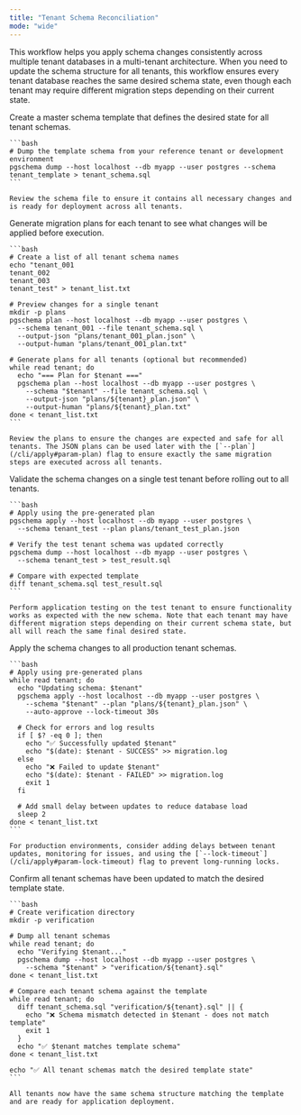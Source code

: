 ```yaml
---
title: "Tenant Schema Reconciliation"
mode: "wide"
---
```


This workflow helps you apply schema changes consistently across multiple tenant databases in a
multi-tenant architecture. When you need to update the schema structure for all tenants, this
workflow ensures every tenant database reaches the same desired schema state, even though each
tenant may require different migration steps depending on their current state.

<Steps>
  <Step title="Prepare Template Schema">
    Create a master schema template that defines the desired state for all tenant schemas.
    
    ```bash
    # Dump the template schema from your reference tenant or development environment
    pgschema dump --host localhost --db myapp --user postgres --schema tenant_template > tenant_schema.sql
    ```
    
    Review the schema file to ensure it contains all necessary changes and is ready for deployment across all tenants.
  </Step>
  
  <Step title="Preview Changes">
    Generate migration plans for each tenant to see what changes will be applied before execution.
    
    ```bash
    # Create a list of all tenant schema names
    echo "tenant_001
    tenant_002
    tenant_003
    tenant_test" > tenant_list.txt
    
    # Preview changes for a single tenant
    mkdir -p plans
    pgschema plan --host localhost --db myapp --user postgres \
      --schema tenant_001 --file tenant_schema.sql \
      --output-json "plans/tenant_001_plan.json" \
      --output-human "plans/tenant_001_plan.txt"
    
    # Generate plans for all tenants (optional but recommended)
    while read tenant; do
      echo "=== Plan for $tenant ==="
      pgschema plan --host localhost --db myapp --user postgres \
        --schema "$tenant" --file tenant_schema.sql \
        --output-json "plans/${tenant}_plan.json" \
        --output-human "plans/${tenant}_plan.txt"
    done < tenant_list.txt
    ```
    
    Review the plans to ensure the changes are expected and safe for all tenants. The JSON plans can be used later with the [`--plan`](/cli/apply#param-plan) flag to ensure exactly the same migration steps are executed across all tenants.
  </Step>
  
  <Step title="Apply to Test Tenant">
    Validate the schema changes on a single test tenant before rolling out to all tenants.
    
    ```bash
    # Apply using the pre-generated plan
    pgschema apply --host localhost --db myapp --user postgres \
      --schema tenant_test --plan plans/tenant_test_plan.json
    
    # Verify the test tenant schema was updated correctly
    pgschema dump --host localhost --db myapp --user postgres \
      --schema tenant_test > test_result.sql
    
    # Compare with expected template
    diff tenant_schema.sql test_result.sql
    ```
    
    Perform application testing on the test tenant to ensure functionality works as expected with the new schema. Note that each tenant may have different migration steps depending on their current schema state, but all will reach the same final desired state.
  </Step>
  
  <Step title="Roll Out to All Tenants">
    Apply the schema changes to all production tenant schemas.
    
    ```bash
    # Apply using pre-generated plans
    while read tenant; do
      echo "Updating schema: $tenant"
      pgschema apply --host localhost --db myapp --user postgres \
        --schema "$tenant" --plan "plans/${tenant}_plan.json" \
        --auto-approve --lock-timeout 30s
      
      # Check for errors and log results
      if [ $? -eq 0 ]; then
        echo "✅ Successfully updated $tenant"
        echo "$(date): $tenant - SUCCESS" >> migration.log
      else
        echo "❌ Failed to update $tenant"
        echo "$(date): $tenant - FAILED" >> migration.log
        exit 1
      fi
      
      # Add small delay between updates to reduce database load
      sleep 2
    done < tenant_list.txt
    ```
    
    For production environments, consider adding delays between tenant updates, monitoring for issues, and using the [`--lock-timeout`](/cli/apply#param-lock-timeout) flag to prevent long-running locks.
  </Step>
  
  <Step title="Verify Deployment">
    Confirm all tenant schemas have been updated to match the desired template state.
    
    ```bash
    # Create verification directory
    mkdir -p verification
    
    # Dump all tenant schemas
    while read tenant; do
      echo "Verifying $tenant..."
      pgschema dump --host localhost --db myapp --user postgres \
        --schema "$tenant" > "verification/${tenant}.sql"
    done < tenant_list.txt
    
    # Compare each tenant schema against the template
    while read tenant; do
      diff tenant_schema.sql "verification/${tenant}.sql" || {
        echo "❌ Schema mismatch detected in $tenant - does not match template"
        exit 1
      }
      echo "✅ $tenant matches template schema"
    done < tenant_list.txt
    
    echo "✅ All tenant schemas match the desired template state"
    ```
    
    All tenants now have the same schema structure matching the template and are ready for application deployment.
  </Step>
</Steps>